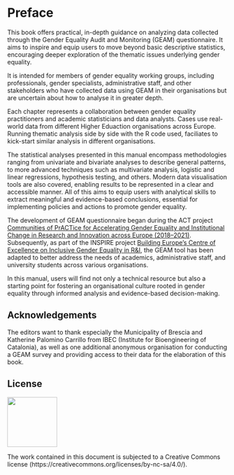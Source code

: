# Preface {.unnumbered}

This book offers practical, in-depth guidance on analyzing data collected through the Gender Equality Audit and Monitoring (GEAM) questionnaire. It aims to inspire and equip users to move beyond basic descriptive statistics, encouraging deeper exploration of the thematic issues underlying gender equality.

It is intended for members of gender equality working groups, including professionals, gender specialists, administrative staff, and other stakeholders who have collected data using GEAM in their organisations but are uncertain about how to analyse it in greater depth.

Each chapter represents a collaboration between gender equality practitioners and academic statisticians and data analysts. Cases use real-world data from different Higher Eduaction organisations across Europe. Running thematic analysis side by side with the R code used, faciliates to kick-start similar analysis in different organisations.

The statistical analyses presented in this manual encompass methodologies ranging from univariate and bivariate analyses to describe general patterns, to more advanced techniques such as multivariate analysis, logistic and linear regressions, hypothesis testing, and others. Modern data visualisation tools are also covered, enabling results to be represented in a clear and accessible manner. All of this aims to equip users with analytical skills to extract meaningful and evidence-based conclusions, essential for implementing policies and actions to promote gender equality.

The development of GEAM questionnaire began during the ACT project [Communities of PrACTice for Accelerating Gender Equality and Institutional Change in Research and Innovation across Europe (2018–2021)](https://www.act-on-gender.eu/). Subsequently, as part of the INSPIRE project [Building Europe’s Centre of Excellence on Inclusive Gender Equality in R&I](https://www.inspirequality.eu/), the GEAM tool has been adapted to better address the needs of academics, administrative staff, and university students across various organisations.

In this manual, users will find not only a technical resource but also a starting point for fostering an organisational culture rooted in gender equality through informed analysis and evidence-based decision-making.

## Acknowledgements {.unnumbered}

The editors want to thank especially the Municipality of Brescia and Katherine Palomino Carrillo from IBEC (Institute for Bioengineering of Catalonia), as well as one additional anonymous organisation for conducting a GEAM survey and providing access to their data for the elaboration of this book.

## License {.unnumbered}

[![](images/cc-license.png){fig-alt="cc-by-nc-sa license" fig-align="left" width="114"}](https://creativecommons.org/licenses/by-nc-sa/4.0/)

The work contained in this document is subjected to a Creative Commons license (https://creativecommons.org/licenses/by-nc-sa/4.0/).
